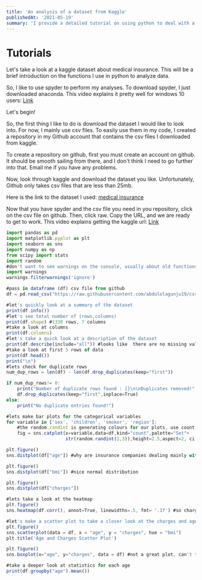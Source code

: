 ```yaml
---
title: 'An analysis of a dataset from Kaggle'
publishedAt: '2021-05-19'
summary: 'I provide a detailed tutorial on using python to deal with a dataset from kaggle.'
---
```


# Tutorials

Let's take a look at a kaggle dataset about medical insurance. This will be a brief introduction on the functions I use in python to analyze data.

So, I like to use spyder to perform my analyses. To download spyder, I just downloaded anaconda. This video explains it pretty well for windows 10 users: 
[Link](https://youtu.be/5mDYijMfSzs) 

Let's begin!

So, the first thing I like to do is download the dataset I would like to look into. For now, I mainly use csv files. To easily use them in my code, I created a repository in my Github account that contains the csv files I downloaded from kaggle. 

To create a repository on github, first you must create an account on github. It should be smooth sailing from there, and I don't think I need to go further into that. Email me if you have any problems.

Now, look through kaggle and download the dataset you like. Unfortunately, Github only takes csv files that are less than 25mb.

Here is the link to the dataset I used: [medical insurance](https://www.kaggle.com/mirichoi0218/insurance)

Now that you have spyder and the csv file you need in you repository, click on the csv file on github. Then, click raw. Copy the URL, and we are ready to get to work.
This video explains getting the kaggle url: [Link](https://youtu.be/jDaWna1IRmY)


```hello.js
import pandas as pd
import matplotlib.pyplot as plt
import seaborn as sns
import numpy as np
from scipy import stats
import random
#don't want to see warnings on the console, usually about old functions like distplot
import warnings
warnings.filterwarnings('ignore') 

#pass in dataframe (df) csv file from github
df = pd.read_csv("https://raw.githubusercontent.com/abdulolagunju19/csv_files/main/insurance.csv")

#let's quickly look at a summary of the dataset
print(df.info())
#let's see total number of (rows,columns)
print(df.shape) #1338 rows, 7 columns
#take a look at columns
print(df.columns)
#let's take a quick look at a description of the dataset
print(df.describe(include="all")) #looks like  there are no missing values
#take a look at first 5 rows of data
print(df.head()) 
print("\n")
#lets check for duplicate rows
num_dup_rows = len(df) - len(df.drop_duplicates(keep="first"))

if num_dup_rows!= 0:
    print("Number of duplicate rows found : {}\n\nDuplicates removed!".format(num_dup_rows))
    df.drop_duplicates(keep="first",inplace=True)
else:
    print("No duplicate entries found!")

#lets make bar plots for the categorical variables
for variable in ['sex', 'children', 'smoker', 'region']:
    #the random.randint is generating colours for our plots, use count plot
    fig = sns.catplot(x=variable,data=df,kind="count",palette="Set"+
                      str(random.randint(1,3)),height=2.5,aspect=2, ci ="sd")

plt.figure()
sns.distplot(df["age"]) #why are insurance companies dealing mainly with young people?

plt.figure()
sns.distplot(df["bmi"]) #nice normal distribution

plt.figure()
sns.distplot(df["charges"])

#lets take a look at the heatmap
plt.figure()
sns.heatmap(df.corr(), annot=True, linewidths=.5, fmt= '.1f') #so charges and age look to be the most correlated

#let's make a scatter plot to take a closer look at the charges and age relationship
plt.figure()
sns.scatterplot(data = df, x = "age", y = "charges", hue = "bmi")
plt.title('Age and Charges Scatter Plot')   

plt.figure()
sns.boxplot(x="age", y="charges", data = df) #not a great plot, can't tell what's going on

#take a deeper look at statistics for each age
print(df.groupby("age").mean())
```

